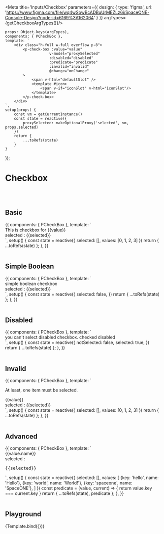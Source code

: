

<Meta title='Inputs/Checkbox' parameters={{
    design: {
        type: 'figma',
        url: 'https://www.figma.com/file/wq4wSowBcADBuUrMEZLz6i/SpaceONE-Console-Design?node-id=6169%3A162064'
    }
}} argTypes={getCheckboxArgTypes()}/>


    props: Object.keys(argTypes),
    components: { PCheckBox },
    template: `
        <div class="h-full w-full overflow p-8">
            <p-check-box :value="value"
                        v-model="proxySelected"
                        :disabled="disabled"
                        :predicate="predicate"
                        :invalid="invalid"
                        @change="onChange"
            >
                <span v-html="defaultSlot" />
                <template #icon>
                    <span v-if="iconSlot" v-html="iconSlot"/>
                </template>
            </p-check-box>
        </div>
    `,
    setup(props) {
        const vm = getCurrentInstance()
        const state = reactive({
            proxySelected: makeOptionalProxy('selected', vm, props.selected)
        })
        return {
            ...toRefs(state)
        }
    }
});


# Checkbox
<br/>
<br/>

## Basic

<Canvas>
    <Story name="Basic">
        {{
            components: { PCheckBox },
            template: `
        <div>
            <div class="flex flex-col mb-8">
                <p-check-box v-for="value in values" v-model="selected" :value="value" :key="value">
                    This is checkbox for {{value}}
                </p-check-box>
            </div>
            selected : {{selected}}
        </div>
    `,
            setup() {
                const state = reactive({
                    selected: [],
                    values: [0, 1, 2, 3]
                })
                return {
                    ...toRefs(state)
                };
            },
        }}
    </Story>
</Canvas>

<br/>
<br/>

## Simple Boolean

<Canvas>
    <Story name="Simple Boolean">
        {{
            components: { PCheckBox },
            template: `
        <div>
            <div class="flex flex-col mb-8">
                <p-check-box v-model="selected">
                    simple boolean checkbox
                </p-check-box>
            </div>
            selected : {{selected}}
        </div>
    `,
            setup() {
                const state = reactive({
                    selected: false,
                })
                return {
                    ...toRefs(state)
                };
            },
        }}
    </Story>
</Canvas>

<br/>
<br/>

## Disabled

<Canvas>
    <Story name="Disabled">
        {{
            components: { PCheckBox },
            template: `
        <div>
            <div class="flex flex-col mb-8">
                <p-check-box v-model="notSelected" disabled>
                    you can't select disabled checkbox.
                </p-check-box>
                <p-check-box v-model="selected" disabled>
                    checked disabled
                </p-check-box>
            </div>
        </div>
    `,
            setup() {
                const state = reactive({
                    notSelected: false,
                    selected: true,
                })
                return {
                    ...toRefs(state)
                };
            },
        }}
    </Story>
</Canvas>

<br/>
<br/>

## Invalid

<Canvas>
    <Story name="Invalid">
        {{
            components: { PCheckBox },
            template: `
         <div>
            <div class="flex flex-col mb-8">
                <p class="mb-4">At least, one item must be selected.</p>
                <p-check-box v-for="value in values" :key="value"
                            v-model="selected"
                            :value="value"
                            :invalid="selected.length === 0"
>
                    {{value}}
                </p-check-box>
            </div>
            selected : {{selected}}
        </div>
    `,
            setup() {
                const state = reactive({
                    selected: [],
                    values: [0, 1, 2, 3]
                })
                return {
                    ...toRefs(state)
                };
            },
        }}
    </Story>
</Canvas>

<br/>
<br/>

## Advanced

<Canvas>
    <Story name="Advanced">
        {{
            components: { PCheckBox },
            template: `
         <div>
            <div class="flex flex-col mb-8">
                <p-check-box v-for="value in values" :key="value.key"
                            v-model="selected"
                            :value="value"
                            :predicate="predicate"
>
                    {{value.name}}
                </p-check-box>
            </div>
            selected : <pre>{{selected}}</pre>
        </div>
    `,
            setup() {
                const state = reactive({
                    selected: [],
                    values: [
                        {key: 'hello', name: 'Hello'},
                        {key: 'world', name: 'World!'},
                        {key: 'spaceone', name: 'SpaceONE'},
                    ]
                })
                const predicate = (value, current) => {
                    return value.key === current.key
                }
                return {
                    ...toRefs(state),
                    predicate
                };
            },
        }}
    </Story>
</Canvas>

<br/>
<br/>

## Playground

<Canvas>
    <Story name="Playground">
        {Template.bind({})}
    </Story>
</Canvas>

<ArgsTable story="Playground"/>


